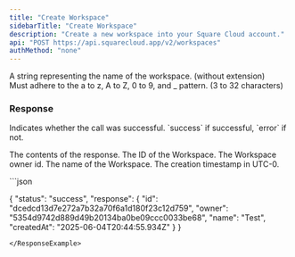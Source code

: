 ```yaml
---
title: "Create Workspace"
sidebarTitle: "Create Workspace"
description: "Create a new workspace into your Square Cloud account."
api: "POST https://api.squarecloud.app/v2/workspaces"
authMethod: "none"
---
```



<Authorization />

<ParamField body="name" type="string" placeholder="Workspace name">
  A string representing the name of the workspace. (without extension)<br/>Must adhere to the a to z, A to Z, 0 to 9, and _ pattern. (3 to 32 characters)
</ParamField>

### Response

<ResponseField name="status" type="string">
  Indicates whether the call was successful. `success` if successful, `error` if not.
</ResponseField>

<ResponseField name="response" type="object">

The contents of the response.
<Expandable title="Toggle object">
<ResponseField name="id" type="string">
  The ID of the Workspace.
</ResponseField>
<ResponseField name="owner" type="string">
  The Workspace owner id.
</ResponseField>
<ResponseField name="name" type="string">
  The name of the Workspace.
</ResponseField>
<ResponseField name="createdAt" type="string">
  The creation timestamp in UTC-0.
</ResponseField>
</Expandable>
</ResponseField>


<ResponseExample>
```json

{
    "status": "success",
    "response": {
        "id": "dcedcd13d7e272a7b32a70f6a1d180f23c12d759",
        "owner": "5354d9742d889d49b20134ba0be09ccc0033be68",
        "name": "Test",
        "createdAt": "2025-06-04T20:44:55.934Z"
    }
}

```
</ResponseExample>

